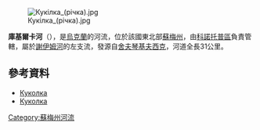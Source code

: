 [[Image:Кукілка_(річка).jpg|right]]

'''庫基爾卡河'''（{{lang-uk|Куколка}}），是[[烏克蘭|烏克蘭]]的河流，位於該國東北部[[蘇梅州|蘇梅州]]，由[[科諾托普區|科諾托普區]]負責管轄，屬於[[謝伊姆河|謝伊姆河]]的左支流，發源自[[舍夫琴基夫西克|舍夫琴基夫西克]]，河道全長31公里。

==參考資料==
* [http://uarl.com.ua/gazeta/files/kazaki2.html Куколка] {{Wayback|url=http://uarl.com.ua/gazeta/files/kazaki2.html |date=20111204050436 }}
* [http://www.menr.gov.ua/media/files/4Pasport2008_sumy.doc Куколка]{{dead link|date=2017年12月 |bot=InternetArchiveBot |fix-attempted=yes }}

{{DEFAULTSORT:Кукілка (річка)}}
[[Category:蘇梅州河流|Category:蘇梅州河流]]


{{Ukraine-river-stub}}